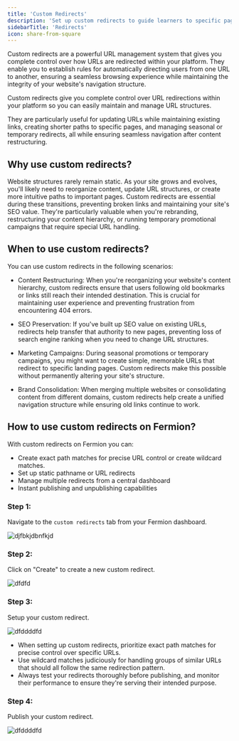 ```yaml
---
title: 'Custom Redirects'
description: 'Set up custom redirects to guide learners to specific pages, courses, or resources efficiently.'
sidebarTitle: 'Redirects'
icon: share-from-square
---
```



Custom redirects are a powerful URL management system that gives you complete control over how URLs are redirected within your platform. They enable you to establish rules for automatically directing users from one URL to another, ensuring a seamless browsing experience while maintaining the integrity of your website's navigation structure.

Custom redirects give you complete control over URL redirections within your platform so you can easily maintain and manage URL structures.

They are particularly useful for updating URLs while maintaining existing links, creating shorter paths to specific pages, and managing seasonal or temporary redirects, all while ensuring seamless navigation after content restructuring.

## Why use custom redirects?

Website structures rarely remain static. As your site grows and evolves, you'll likely need to reorganize content, update URL structures, or create more intuitive paths to important pages. Custom redirects are essential during these transitions, preventing broken links and maintaining your site's SEO value. They're particularly valuable when you're rebranding, restructuring your content hierarchy, or running temporary promotional campaigns that require special URL handling.

## When to use custom redirects?

You can use custom redirects in the following scenarios:

-   Content Restructuring:
    When you're reorganizing your website's content hierarchy, custom redirects ensure that users following old bookmarks or links still reach their intended destination. This is crucial for maintaining user experience and preventing frustration from encountering 404 errors.

-   SEO Preservation:
    If you've built up SEO value on existing URLs, redirects help transfer that authority to new pages, preventing loss of search engine ranking when you need to change URL structures.

-   Marketing Campaigns:
    During seasonal promotions or temporary campaigns, you might want to create simple, memorable URLs that redirect to specific landing pages. Custom redirects make this possible without permanently altering your site's structure.

-   Brand Consolidation:
    When merging multiple websites or consolidating content from different domains, custom redirects help create a unified navigation structure while ensuring old links continue to work.

## How to use custom redirects on Fermion?

With custom redirects on Fermion you can:

-   Create exact path matches for precise URL control or create wildcard matches.
-   Set up static pathname or URL redirects
-   Manage multiple redirects from a central dashboard
-   Instant publishing and unpublishing capabilities

### Step 1:

Navigate to the `custom redirects` tab from your Fermion dashboard.

![djfbkjdbnfkjd](https://codedamn-website-assets.s3.us-east-1.amazonaws.com/uploads/24-11-2024/50%402x.xueuds.png)

### Step 2:

Click on "Create" to create a new custom redirect.

![dfdfd](https://codedamn-website-assets.s3.us-east-1.amazonaws.com/uploads/24-11-2024/57%402x.yxaxxj.png)

### Step 3:

Setup your custom redirect.

![dfddddfd](https://codedamn-website-assets.s3.us-east-1.amazonaws.com/uploads/24-11-2024/44%402x.ikixyz.png)

-   When setting up custom redirects, prioritize exact path matches for precise control over specific URLs.
-   Use wildcard matches judiciously for handling groups of similar URLs that should all follow the same redirection pattern.
-   Always test your redirects thoroughly before publishing, and monitor their performance to ensure they're serving their intended purpose.

### Step 4:

Publish your custom redirect.

![dfddddfd](https://codedamn-website-assets.s3.us-east-1.amazonaws.com/uploads/24-11-2024/55%402x.mxqzni.png)
